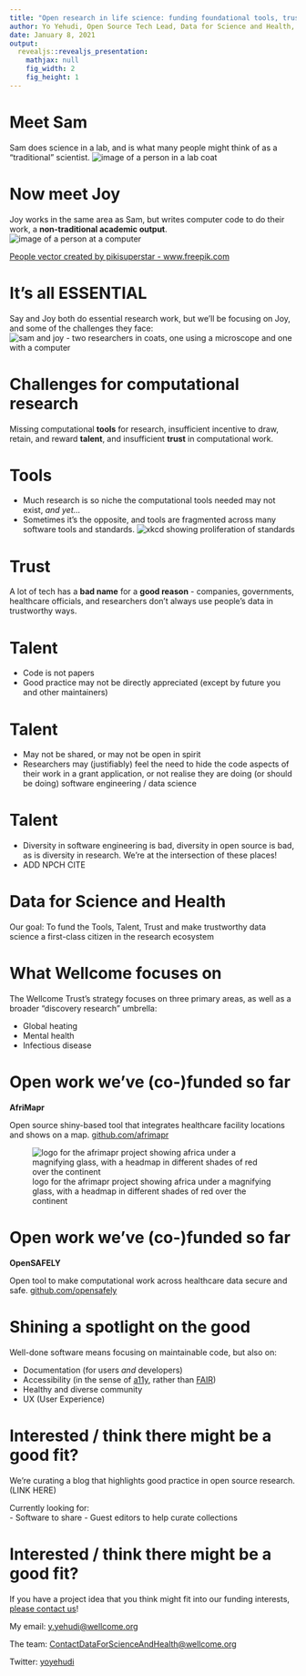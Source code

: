 ```yaml
---
title: "Open research in life science: funding foundational tools, trust, and talent"
author: Yo Yehudi, Open Source Tech Lead, Data for Science and Health, Wellcome Trust
date: January 8, 2021
output: 
  revealjs::revealjs_presentation:
    mathjax: null
    fig_width: 2
    fig_height: 1
---
```


# Meet Sam
Sam does science in a lab, and is what many people might think of as a "traditional" scientist. 
![image of a person in a lab coat](images/sam.png)




# Now meet Joy
Joy works in the same area as Sam, but writes computer code to do their work, a **non-traditional academic output**. 
![image of a person at a computer](images/joy.png)

<a href="https://www.freepik.com/vectors/people">People vector created by pikisuperstar - www.freepik.com</a>

# It's all ESSENTIAL
Say and Joy both do essential research work, but we'll be focusing on Joy, and some of the challenges they face: 
![sam and joy - two researchers in coats, one using a microscope and one with a computer](images/sam-and-joy.jpg)

# Challenges for computational research

Missing computational **tools** for research, insufficient incentive to draw, retain, and reward **talent**, and insufficient **trust** in computational work. 

# Tools 
- Much research is so niche the computational tools needed may not exist, _and yet..._
- Sometimes it's the opposite, and tools are fragmented across many software tools and standards.
![xkcd showing proliferation of standards](https://imgs.xkcd.com/comics/standards.png)

# Trust

A lot of tech has a **bad name** for a **good reason** - companies, governments, healthcare officials, and researchers don't always use people's data in trustworthy ways. 

# Talent
- Code is not papers 
- Good practice may not be directly appreciated (except by future you and other maintainers)

# Talent 
- May not be shared, or may not be open in spirit
- Researchers may (justifiably) feel the need to hide the code aspects of their work in a grant application, or not realise they are doing (or should be doing) software engineering / data science

# Talent 
- Diversity in software engineering is bad, diversity in open source is bad, as is diversity in research. We're at the intersection of these places! 
- ADD NPCH CITE

# Data for Science and Health

Our goal: To fund the Tools, Talent, Trust and make trustworthy data science a first-class citizen in the research ecosystem

# What Wellcome focuses on

The Wellcome Trust's strategy focuses on three primary areas, as well as a broader "discovery research" umbrella: 

- Global heating
- Mental health
- Infectious disease

# Open work we've (co-)funded so far

**AfriMapr**

Open source shiny-based tool that integrates healthcare facility locations and shows on a map. [github.com/afrimapr](https://github.com/afrimapr)

![logo for the afrimapr project showing africa under a magnifying glass, with a headmap in different shades of red over the continent](images/afrimapr-header.png)

# Open work we've (co-)funded so far

**OpenSAFELY**

Open tool to make computational work across healthcare data secure and safe. [github.com/opensafely](https://github.com/opensafely/)

# Shining a spotlight on the **good**

Well-done software means focusing on maintainable code, but also on:

- Documentation (for users _and_ developers)
- Accessibility (in the sense of [a11y](https://www.a11yproject.com/), rather than [FAIR](https://www.go-fair.org/fair-principles/))
- Healthy and diverse community
- UX (User Experience)

# Interested / think there might be a good fit? 
We're curating a blog that highlights good practice in open source research. (LINK HERE)

Currently looking for:   
- Software to share
- Guest editors to help curate collections

# Interested / think there might be a good fit? 

If you have a project idea that you think might fit into our funding interests, [please contact us](https://wellcome.org/what-we-do/our-work/data-science-and-health-trustworthy-data-science)! 

My email: [y.yehudi@wellcome.org](mailto:y.yehudi@wellcome.org)  

The team: [ContactDataForScienceAndHealth@wellcome.org](mailto:ContactDataForScienceAndHealth@wellcome.org)

Twitter: [yoyehudi](https://twitter.com/yoyehudi)


